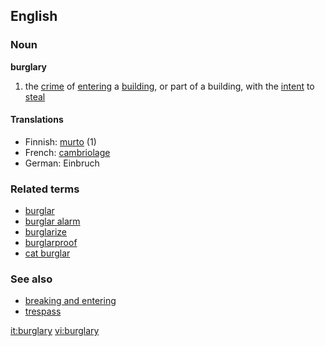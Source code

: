 ==English==
===Noun===
{{wikipedia}}
'''burglary'''
# the [[crime]] of [[entering]] a [[building]], or part of a building, with the [[intent]] to [[steal]]

====Translations====
*Finnish: [[murto]] (1)
*French: [[cambriolage]]
*German: Einbruch

===Related terms===
*[[burglar]]
*[[burglar alarm]]
*[[burglarize]]
*[[burglarproof]]
*[[cat burglar]]
===See also===
*[[breaking and entering]]
*[[trespass]]

[[it:burglary]]
[[vi:burglary]]